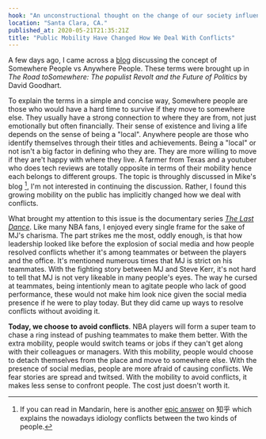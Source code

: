 ```yaml
---
hook: "An unconstructional thought on the change of our society influenced by individual mobility."
location: "Santa Clara, CA."
published_at: 2020-05-21T21:35:21Z
title: "Public Mobility Have Changed How We Deal With Conflicts"
---
```


A few days ago, I came across a [blog](https://mikefrost.net/people-somewhere-vs-people-anywhere/)
discussing the concept of Somewhere People vs Anywhere People. These terms were brought up in
_The Road toSomewhere: The populist Revolt and the Future of Politics_ by David Goodhart.

To explain the terms in a simple and concise way, Somewhere people are those who would have a hard time to
survive if they move to somewhere else. They usually have a strong connection to where they are from, not
just emotionally but often financially. Their sense of existence and living a life depends on the sense of
being a "local". Anywhere people are those who identify themselves through their titles and achievements. 
Being a "local" or not isn't a big factor in defining who they are. They are more willing to move if they are't happy 
with where they live. A farmer from Texas and a youtuber who does tech reviews are totally opposite in terms
of their mobility hence each belongs to different groups. The topic is throughly discussed in Mike's blog [^1],
I'm not interested in continuing the discussion. Rather, I found this growing mobility on the public has 
implicitly changed how we deal with conflicts.

What brought my attention to this issue is the documentary series [_The Last Dance_](https://en.wikipedia.org/wiki/The_Last_Dance_(TV_series)). 
Like many NBA fans, I enjoyed every single frame for the sake of MJ's charisma. The part strikes me the most, oddly enough,
is that how leadership looked like before the explosion of social media and how people resolved conflicts whether
it's among teammates or between the players and the office. It's mentioned numerous times that MJ is strict on
his teammates. With the fighting story between MJ and Steve Kerr, it's not hard to tell that MJ is not very likeable in
many people's eyes. The way he cursed at teammates, being intentionly mean to agitate people who lack of good performance,
these would not make him look nice given the social media presence if he were to play today. But they did came up 
ways to resolve conflicts without avoiding it.

__Today, we choose to avoid conflicts__. NBA players will form a super team to chase a ring instead of 
pushing teammates to make them better. With the extra mobility, people would switch teams or jobs if they
can't get along with their colleagues or managers. With this mobility, people would choose to detach themselves
from the place and move to somewhere else. With the presence of social medias, people are more afraid of causing
conflicts. We fear stories are spread and twitsed. With the mobility to avoid conflicts, it makes less sense to 
confront people. The cost just doesn't worth it.


[^1]: If you can read in Mandarin, here is another [epic answer](https://zhuanlan.zhihu.com/p/138107598) on 知乎 which explains the nowadays idiology conflicts between the two kinds of people.
